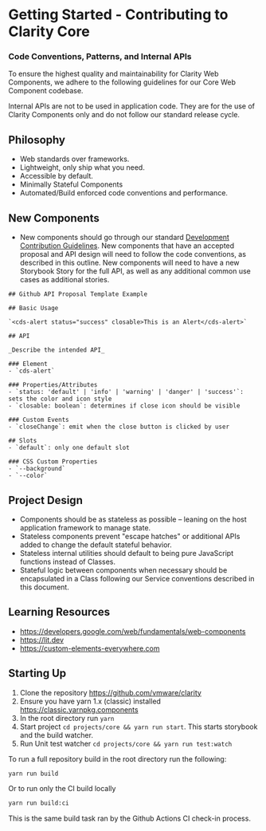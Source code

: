 
<Meta title="Internal Documentation/Getting Started" />

# Getting Started - Contributing to Clarity Core

### Code Conventions, Patterns, and Internal APIs

To ensure the highest quality and maintainability for Clarity Web Components, we
adhere to the following guidelines for our Core Web Component codebase.

<cds-alert-group status="warning" cds-layout="m-t:lg">
  <cds-alert>
    Internal APIs are not to be used in application code. They are for the use of Clarity Components only and do not
    follow our standard release cycle.
  </cds-alert>
</cds-alert-group>

## Philosophy

- Web standards over frameworks.
- Lightweight, only ship what you need.
- Accessible by default.
- Minimally Stateful Components
- Automated/Build enforced code conventions and performance.

## New Components

- New components should go through our standard [Development Contribution Guidelines](https://github.com/vmware/clarity/blob/master/docs/CONTRIBUTING_DEVELOPMENT.md).
  New components that have an accepted proposal and API design will need to follow
  the code conventions, as described in this outline. New components will need to
  have a new Storybook Story for the full API, as well as any additional common
  use cases as additional stories.

```
## Github API Proposal Template Example

## Basic Usage

`<cds-alert status="success" closable>This is an Alert</cds-alert>`

## API

_Describe the intended API_

### Element
- `cds-alert`

### Properties/Attributes
- `status: 'default' | 'info' | 'warning' | 'danger' | 'success'`: sets the color and icon style
- `closable: boolean`: determines if close icon should be visible

### Custom Events
- `closeChange`: emit when the close button is clicked by user

## Slots
- `default`: only one default slot

### CSS Custom Properties
- `--background`
- `--color`
```

## Project Design

- Components should be as stateless as possible – leaning on the host application framework to manage state.
- Stateless components prevent "escape hatches" or additional APIs added to change the default stateful behavior.
- Stateless internal utilities should default to being pure JavaScript functions instead of Classes.
- Stateful logic between components when necessary should be encapsulated in a
  Class following our Service conventions described in this document.

## Learning Resources

- https://developers.google.com/web/fundamentals/web-components
- https://lit.dev
- https://custom-elements-everywhere.com

## Starting Up

1. Clone the repository https://github.com/vmware/clarity
2. Ensure you have yarn 1.x (classic) installed https://classic.yarnpkg.components
3. In the root directory run `yarn`
4. Start project `cd projects/core && yarn run start`. This starts storybook and the build watcher.
5. Run Unit test watcher `cd projects/core && yarn run test:watch`

To run a full repository build in the root directory run the following:

```bash
yarn run build
```

Or to run only the CI build locally

```bash
yarn run build:ci
```

This is the same build task ran by the Github Actions CI check-in process.

